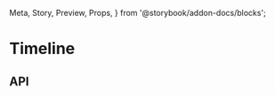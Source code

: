   Meta,
  Story,
  Preview,
  Props,
} from '@storybook/addon-docs/blocks';

<Meta title="Components/Timeline" component={Timeline} />

# Timeline

<Preview>
  <Story name="default">
    <Timeline
      entries={[
        {
          ref: '5eca9347f0046b20503a39e7',
          modifiedOn: '2020-05-24T15:31:20.187Z',
          target: 'friends',
          op: 'Delete',
          modified: {
            'friends%2E0%2Ename': {
              prev: 'Henry',
              curr: 'Ricky',
            },
            'friends%2E1%2Ename': {
              prev: 'Henry',
              curr: 'Ricky',
            },
          },
          modifiedBy: {
            id: '5eca9347f0046b20503a39e6',
            firstName: 'Mike',
            lastName: 'Ibberson',
            email: 'mibberson@3merge.ca',
          },
        },
        {
          ref: '5eca9347f0046b20503a39e7',
          modifiedOn: '2020-05-24T15:31:20.100Z',
          target: 'friends',
          op: 'Update',
          modified: {
            'friends%2E0%2Ename': {
              prev: 'Henry',
              curr: 'Ricky',
            },
            'friends%2E1%2Ename': {
              prev: 'Henry',
              curr: 'Ricky',
            },
          },
          modifiedBy: {
            id: '5eca9347f0046b20503a39e6',
            firstName: 'Mike',
            lastName: 'Ibberson',
            email: 'mibberson@3merge.ca',
          },
        },
        {
          ref: '5eca9347f0046b20503a39e7',
          modifiedOn: '2020-05-24T15:31:20.025Z',
          target: 'friends',
          op: 'Create',
          modified: {
            'friends%2E0%2Ename': {
              prev: 'Henry',
              curr: 'Ricky',
            },
            'friends%2E1%2Ename': {
              prev: 'Henry',
              curr: 'Ricky',
            },
          },
          modifiedBy: {
            id: '5eca9347f0046b20503a39e6',
            firstName: 'Mike',
            lastName: 'Ibberson',
            email: 'mibberson@3merge.ca',
          },
        },
        {
          ref: '5eca9347f0046b20503a39e7',
          modifiedOn: '2020-05-24T15:31:19.966Z',
          target: 'friends',
          op: 'Create',
          modified: {
            'friends%2E0%2Ename': {
              prev: 'Henry',
              curr: 'Ricky',
            },
            'friends%2E1%2Ename': {
              prev: 'Henry',
              curr: 'Ricky',
            },
          },
          modifiedBy: {
            id: '5eca9347f0046b20503a39e6',
            firstName: 'Mike',
            lastName: 'Ibberson',
            email: 'mibberson@3merge.ca',
          },
        },
        {
          ref: '5eca9347f0046b20503a39e7',
          modifiedOn: '2020-05-24T15:31:19.916Z',
          target: 'friends',
          op: 'Create',
          modified: {
            'friends%2E0%2Ename': {
              prev: 'Henry',
              curr: 'Ricky',
            },
            'friends%2E1%2Ename': {
              prev: 'Henry',
              curr: 'Ricky',
            },
          },
          modifiedBy: {
            id: '5eca9347f0046b20503a39e6',
            firstName: 'Mike',
            lastName: 'Ibberson',
            email: 'mibberson@3merge.ca',
          },
        },
        {
          diff: {
            kind: 'N',
            path: ['details', 'with'],
            lhs: 'Foo',
            rhs: 'Bar',
          },
          modifiedBy: 'Mike Ibberson',
          modifiedOn: '2020-05-24T15:31:19.916Z',
        },
        {
          diff: {
            kind: 'E',
            path: ['details', 'number'],
            lhs: 2,
            rhs: 10,
          },
          modifiedBy: 'Mike Ibberson',
          modifiedOn: '2020-05-24T15:31:19.916Z',
        },
      ]}
    />
  </Story>
</Preview>

## API

<Props of={Timeline} />
